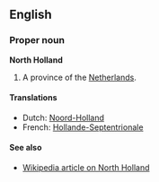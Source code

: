 ==English==
===Proper noun===
'''North Holland'''

#A province of the [[Netherlands]].

====Translations====
*Dutch: [[Noord-Holland]]
*French: [[Hollande-Septentrionale]]

====See also====
*[[en:North_Holland|Wikipedia article on North Holland]]